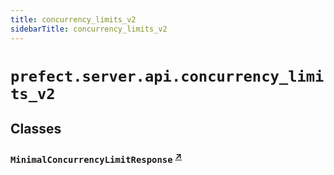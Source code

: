 ```yaml
---
title: concurrency_limits_v2
sidebarTitle: concurrency_limits_v2
---
```


# `prefect.server.api.concurrency_limits_v2`

## Classes

### `MinimalConcurrencyLimitResponse` <sup><a href="https://github.com/prefecthq/prefect/blob/main/src/prefect/server/api/concurrency_limits_v2.py#L148" target="_blank">↗</a></sup>

